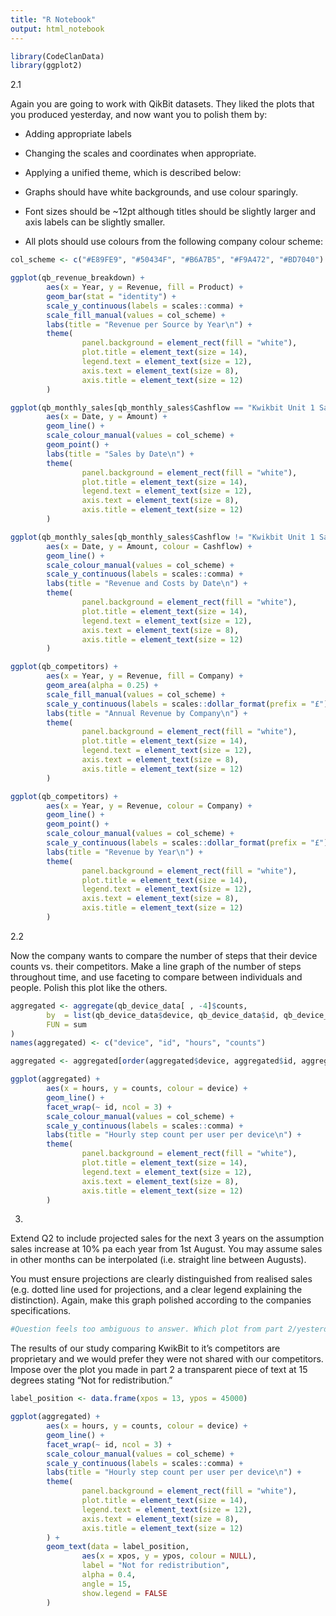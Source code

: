 ```yaml
---
title: "R Notebook"
output: html_notebook
---
```


```r
library(CodeClanData)
library(ggplot2)
```

2.1

Again you are going to work with QikBit datasets. They liked the plots that you
produced yesterday, and now want you to polish them by:

- Adding appropriate labels
- Changing the scales and coordinates when appropriate.
- Applying a unified theme, which is described below:

- Graphs should have white backgrounds, and use colour sparingly.
- Font sizes should be ~12pt although titles should be slightly larger and axis
  labels can be slightly smaller.
- All plots should use colours from the following company colour scheme:
```r
col_scheme <- c("#E89FE9", "#50434F", "#B6A7B5", "#F9A472", "#BD7040")
```

```r
ggplot(qb_revenue_breakdown) +
        aes(x = Year, y = Revenue, fill = Product) +
        geom_bar(stat = "identity") +
        scale_y_continuous(labels = scales::comma) +
        scale_fill_manual(values = col_scheme) +
        labs(title = "Revenue per Source by Year\n") +
        theme(
                panel.background = element_rect(fill = "white"),
                plot.title = element_text(size = 14),
                legend.text = element_text(size = 12),
                axis.text = element_text(size = 8),
                axis.title = element_text(size = 12)
        )
```

```r
ggplot(qb_monthly_sales[qb_monthly_sales$Cashflow == "Kwikbit Unit 1 Sales", ]) +
        aes(x = Date, y = Amount) +
        geom_line() +
        scale_colour_manual(values = col_scheme) +
        geom_point() +
        labs(title = "Sales by Date\n") +
        theme(
                panel.background = element_rect(fill = "white"),
                plot.title = element_text(size = 14),
                legend.text = element_text(size = 12),
                axis.text = element_text(size = 8),
                axis.title = element_text(size = 12)
        )
```

```r
ggplot(qb_monthly_sales[qb_monthly_sales$Cashflow != "Kwikbit Unit 1 Sales", ]) +
        aes(x = Date, y = Amount, colour = Cashflow) +
        geom_line() +
        scale_colour_manual(values = col_scheme) +
        scale_y_continuous(labels = scales::comma) +
        labs(title = "Revenue and Costs by Date\n") +
        theme(
                panel.background = element_rect(fill = "white"),
                plot.title = element_text(size = 14),
                legend.text = element_text(size = 12),
                axis.text = element_text(size = 8),
                axis.title = element_text(size = 12)
        )
```

```r
ggplot(qb_competitors) +
        aes(x = Year, y = Revenue, fill = Company) +
        geom_area(alpha = 0.25) +
        scale_fill_manual(values = col_scheme) +
        scale_y_continuous(labels = scales::dollar_format(prefix = "£")) +
        labs(title = "Annual Revenue by Company\n") +
        theme(
                panel.background = element_rect(fill = "white"),
                plot.title = element_text(size = 14),
                legend.text = element_text(size = 12),
                axis.text = element_text(size = 8),
                axis.title = element_text(size = 12)
        )
```

```r
ggplot(qb_competitors) +
        aes(x = Year, y = Revenue, colour = Company) +
        geom_line() +
        geom_point() +
        scale_colour_manual(values = col_scheme) +
        scale_y_continuous(labels = scales::dollar_format(prefix = "£")) +
        labs(title = "Revenue by Year\n") +
        theme(
                panel.background = element_rect(fill = "white"),
                plot.title = element_text(size = 14),
                legend.text = element_text(size = 12),
                axis.text = element_text(size = 8),
                axis.title = element_text(size = 12)
        )
```

2.2

Now the company wants to compare the number of steps that their device counts
vs. their competitors. Make a line graph of the number of steps throughout time,
and use faceting to compare between individuals and people. Polish this plot 
like the others.
```r
aggregated <- aggregate(qb_device_data[ , -4]$counts,
        by  = list(qb_device_data$device, qb_device_data$id, qb_device_data$hours),
        FUN = sum
)
names(aggregated) <- c("device", "id", "hours", "counts")

aggregated <- aggregated[order(aggregated$device, aggregated$id, aggregated$hours), ]
```

```r
ggplot(aggregated) +
        aes(x = hours, y = counts, colour = device) +
        geom_line() +
        facet_wrap(~ id, ncol = 3) +
        scale_colour_manual(values = col_scheme) +
        scale_y_continuous(labels = scales::comma) +
        labs(title = "Hourly step count per user per device\n") +
        theme(
                panel.background = element_rect(fill = "white"),
                plot.title = element_text(size = 14),
                legend.text = element_text(size = 12),
                axis.text = element_text(size = 8),
                axis.title = element_text(size = 12)
        )
```

3.

Extend Q2 to include projected sales for the next 3 years on the assumption 
sales increase at 10% pa each year from 1st August. You may assume sales in 
other months can be interpolated (i.e. straight line between Augusts).

You must ensure projections are clearly distinguished from realised sales (e.g.
dotted line used for projections, and a clear legend explaining the 
distinction). Again, make this graph polished according to the companies
specifications.
```r
#Question feels too ambiguous to answer. Which plot from part 2/yesterday?
```

The results of our study comparing KwikBit to it’s competitors are proprietary
and we would prefer they were not shared with our competitors. Impose over the 
plot you made in part 2 a transparent piece of text at 15 degrees stating “Not 
for redistribution.”
```r
label_position <- data.frame(xpos = 13, ypos = 45000)

ggplot(aggregated) +
        aes(x = hours, y = counts, colour = device) +
        geom_line() +
        facet_wrap(~ id, ncol = 3) +
        scale_colour_manual(values = col_scheme) +
        scale_y_continuous(labels = scales::comma) +
        labs(title = "Hourly step count per user per device\n") +
        theme(
                panel.background = element_rect(fill = "white"),
                plot.title = element_text(size = 14),
                legend.text = element_text(size = 12),
                axis.text = element_text(size = 8),
                axis.title = element_text(size = 12)
        ) +
        geom_text(data = label_position,
                aes(x = xpos, y = ypos, colour = NULL),
                label = "Not for redistribution",
                alpha = 0.4,
                angle = 15,
                show.legend = FALSE
        )
```





























